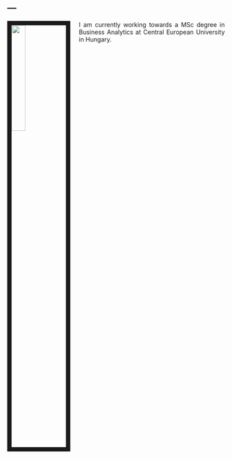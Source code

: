---
---


<style> body { text-align: justify} </style>

<img src="Melinda2.jpeg" style="width:25%; border:10px solid; margin-right: 20px" align="left">

I am currently working towards a MSc degree in Business Analytics at Central European University in Hungary.